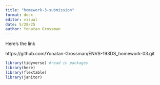 ```yaml
---
title: "homework-3-submission"
format: docx
editor: visual
date: 5/28/25
author: Yonatan Grossman
---
```


Here's the link

https://github.com/Yonatan-Grossman/ENVS-193DS_homework-03.git

```r
library(tidyverse) #read in packages
library(here)
library(flextable)
library(janitor)
```

